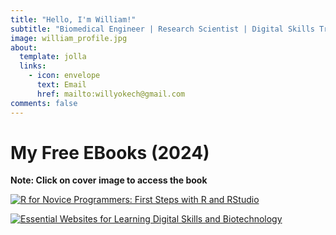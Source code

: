 ```yaml
---
title: "Hello, I'm William!"
subtitle: "Biomedical Engineer | Research Scientist | Digital Skills Trainer"
image: william_profile.jpg
about:
  template: jolla
  links:
    - icon: envelope
      text: Email
      href: mailto:willyokech@gmail.com
comments: false
---
```


::: {#hero-heading style="text-align:center"}
<link rel="stylesheet" href="https://cdnjs.cloudflare.com/ajax/libs/font-awesome/5.15.4/css/all.min.css">

::: icon-links
<a href="blog_cv/Resume_William_Okech_Website_2023.pdf" target="_blank" title = "Resume"><i class="fas fa-file-alt"></i></a> <a href="https://www.linkedin.com/in/williamokech/" target="_blank" title = "LinkedIn"><i class="fab fa-linkedin"></i></a> <a href="https://github.com/wokech" target="_blank" title = "GitHub"><i class="fab fa-github"></i></a> <a href="blog.qmd" target="_blank" title = "Blog"><i class="fas fa-blog"></i></a> <a href="portfolio/projects.qmd" target="_blank" title = "My Apps"><i class="fas fa-briefcase"></i></a> <a href="portfolio/data_viz.qmd" target="_blank" title = "Data Visualization"><i class="fab fa-instagram"></i></a>
:::
:::

# My Free EBooks (2024)

**Note: Click on cover image to access the book**

::: {layout-ncol=2}

[![R for Novice Programmers: First Steps with R and RStudio](free_ebooks/Cover_R4NP.png)](https://wokech.github.io/r4novice/){width=10%}

[![Essential Websites for Learning Digital Skills and Biotechnology](free_ebooks/essential_websites_cover.png)](https://wokech.github.io/essential_websites/){width=10%}

:::